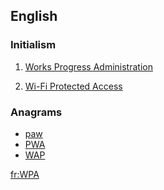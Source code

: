 ==English==

===Initialism===
{{rfc-header|Initialism}}
{{head|en|initialism}}
# {{context|US|lang=en}} [[w:Works Progress Administration|Works Progress Administration]]
# [[w:Wi-Fi Protected Access|Wi-Fi Protected Access]]

===Anagrams===
* [[paw#English|paw]]
* [[PWA#English|PWA]]
* [[WAP#English|WAP]]

[[fr:WPA]]